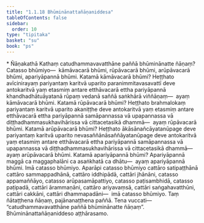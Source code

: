 ```yaml
---
title: "1.1.18 Bhūminānattañāṇaniddesa"
tableOfContents: false
sidebar:
  order: 10
type: "tipitaka"
basket: "su"
book: "ps"
---
```



<DynamicBreadcrumb />

<Paragraph type="center" book="ps">
* Ñāṇakathā
</Paragraph>


<Division number="72" book="ps">

<Paragraph number="505" book="ps">
Kathaṃ catudhammavavatthāne paññā bhūminānatte ñāṇaṃ? Catasso bhūmiyo—  kāmāvacarā bhūmi, rūpāvacarā bhūmi, arūpāvacarā bhūmi, apariyāpannā bhūmi. Katamā kāmāvacarā bhūmi? Heṭṭhato avīcinirayaṃ pariyantaṃ karitvā uparito paranimmitavasavattī deve antokaritvā yaṃ etasmiṃ antare etthāvacarā ettha pariyāpannā khandhadhātuāyatanā rūpaṃ vedanā saññā saṅkhārā viññāṇaṃ—  ayaṃ kāmāvacarā bhūmi.
</Paragraph>

<Paragraph number="506" book="ps">
Katamā rūpāvacarā bhūmi? Heṭṭhato brahmalokaṃ pariyantaṃ karitvā uparito akaniṭṭhe deve antokaritvā yaṃ etasmiṃ antare etthāvacarā ettha pariyāpannā samāpannassa vā upapannassa vā diṭṭhadhammasukhavihārissa vā cittacetasikā dhammā—  ayaṃ rūpāvacarā bhūmi.
</Paragraph>

<Paragraph number="507" book="ps">
Katamā arūpāvacarā bhūmi? Heṭṭhato ākāsānañcāyatanūpage deve pariyantaṃ karitvā uparito nevasaññānāsaññāyatanūpage deve antokaritvā yaṃ etasmiṃ antare etthāvacarā ettha pariyāpannā samāpannassa vā upapannassa vā diṭṭhadhammasukhavihārissa vā cittacetasikā dhammā—  ayaṃ arūpāvacarā bhūmi.
</Paragraph>

<Paragraph number="508" book="ps">
Katamā apariyāpannā bhūmi? Apariyāpannā maggā ca maggaphalāni ca asaṅkhatā ca dhātu—  ayaṃ apariyāpannā bhūmi. Imā catasso bhūmiyo.
</Paragraph>

<Paragraph number="509" book="ps">
Aparāpi catasso bhūmiyo cattāro satipaṭṭhānā cattāro sammappadhānā, cattāro iddhipādā, cattāri jhānāni, catasso appamaññāyo, catasso arūpasamāpattiyo, catasso paṭisambhidā, catasso paṭipadā, cattāri ārammaṇāni, cattāro ariyavaṃsā, cattāri saṅgahavatthūni, cattāri cakkāni, cattāri dhammapadāni—  imā catasso bhūmiyo. Taṃ ñātaṭṭhena ñāṇaṃ, pajānanaṭṭhena paññā. Tena vuccati—  “catudhammavavatthāne paññā bhūminānatte ñāṇaṃ”.

</Paragraph>
</Division>

<Paragraph number="510" type="center" book="ps">
Bhūminānattañāṇaniddeso aṭṭhārasamo.
</Paragraph>